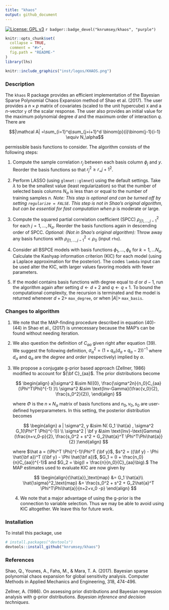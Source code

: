 ```yaml
---
title: "khaos"
output: github_document
---
```


[![License: GPL v3](https://img.shields.io/badge/License-BSD_3-blue.svg)](https://www.gnu.org/licenses/gpl-3.0) `r badger::badge_devel("knrumsey/khaos", "purple")`

<!-- README.md is generated from README.Rmd. Please edit that file -->

```r
knitr::opts_chunk$set(
  collapse = TRUE,
  comment = "#>",
  fig.path = "README-"
)
library(lhs)
```

```r
knitr::include_graphics("inst/logos/KHAOS.png")
```

### Description

The `khaos` R package provides an efficient implementation of the Bayesian Sparse Polynomial Chaos Expansion method of Shao et al. (2017). The user provides a $n\times p$ matrix of covariates (scaled to the unit hypercube) `X` and a $n$-vector `y` of the scalar response. The user also provides an initial value for the maximum polynomial degree $d$ and the maximum order of interaction $q$. There are

$$|\mathcal A| =\sum_{i=1}^q\sum_{j=i+1}^d \binom{p}{i}\binom{j-1}{i-1} \equiv N_\alpha$$

permissible basis functions to consider. The algorithm consists of the following steps:

1.  Compute the sample correlation $r_j$ between each basis column $\phi_j$ and $y$. Reorder the basis functions so that $r_j^2 \geq r_={j+1}^2$.

2.  Perform LASSO (using `glmnet::glmnet`) using the default settings. Take $\lambda$ to be the smallest value (least regularization) so that the number of selected basis columns $N_\alpha$ is less than or equal to the number of training samples $n$. *Note: This step is optional and can be turned off by setting `regularize = FALSE`. This step is not in Shao's original algorithm, but can be essential for fast computation when* $p$ is moderate or large.

3.  Compute the squared partial correlation coefficient (SPCC) $\rho^2_{j|1,\ldots, j-1}$ for each $j=1, \ldots, N_\alpha$. Reorder the basis functions again in descending order of SPCC. *Optional: (Not in Shao's original algorithm):* Throw away any basis functions with $\rho^2_{j|1,\ldots, j-1} < \rho_0$ (input `rho`).

4.  Consider all BSPCE models with basis functions $\phi_1, \ldots, \phi_k$ for $k=1, \ldots N_\alpha$. Calculate the Kashyap information criterion (KIC) for each model (using a Laplace approximation for the posterior). The codes `lambda` input can be used alter the KIC, with larger values favoring models with fewer parameters.

5.  If the model contains basis functions with degree equal to $d$ or $d-1$, run the algorithm again after setting $d \leftarrow d+2$ and $q \leftarrow q + 1$. To bound the computational complexity, the recursion is terminated and the model is returned whenever $d +2 >$ `max_degree`, or when $|A| >$ `max_basis`.

### Changes to algorithm

1.  We note that the MAP-finding procedure described in equation (40)-(44) in Shao et al., (2017) is unnecessary because the MAP's can be found without needing iteration.

2.  We also question the definition of $C_{aa}$ given right after equation (39). We suggest the following definition, $\sigma_\alpha^2 = (1 + q_\alpha(d_\alpha+q_\alpha-2))^{-1}$ where $d_\alpha$ and $q_\alpha$ are the *degree* and *order* (respectively) implied by $\alpha$.

3.  We propose a conjugate g-prior based approach (Zellner, 1986) modified to account for ${\bf C}_{aa}$. The prior distributions become

    $$
    \begin{align} a|\sigma^2 &\sim N({0}, \frac{\sigma^2n}{n_0}C_{aa}(\Phi^T\Phi)^{-1} )\\
    \sigma^2 &\sim \text{Inv-Gamma}(\frac{v_0}{2}, \frac{s_0^2}{2}),
    \end{align}
    $$

    where $\Phi$ is the $n\times N_\alpha$ matrix of basis functions and $n_0, v_0, s_0$ are user-defined hyperparameters. In this setting, the posterior distribution becomes

    $$
    \begin{align} a | \sigma^2, y &\sim N( G_1 \hat{a} , \sigma^2 G_1(\Phi^T \Phi)^{-1}) \\
    \sigma^2 | \bf y &\sim \text{Inv}-\text{Gamma}(\frac{n+v_0-p}{2}, \frac{s_0^2 + s^2 + G_2\hat{a}^T \Phi^T\Phi\hat{a}}{2} )\end{align}
    $$

    where $\hat a = (\Phi^T \Phi)^{-1}\Phi^T {\bf y}$, $s^2 = ({\bf y} - \Phi \hat{\bf a})^T ({\bf y} - \Phi \hat{\bf a})$, $G_1 = (I + \frac{n_0}{n}C_{aa})^{-1}$ and $G_2 = \big(I + \frac{n}{n_0}{C}_{aa}\big).$ The MAP estimates used to evaluate KIC are now given by

    $$
    \begin{align}{\hat{a}}_\text{map} &= G_1 \hat{a}\\
    \hat{\sigma}^2_\text{map} &= \frac{s_0^2 + s^2 + G_2\hat{a}^T \Phi^T\Phi\hat{a}}{n+2+v_0 -p}
    \end{align}
    $$

    4.  We note that a major advantage of using the g-prior is the connection to variable selection. Thus we may be able to avoid using KIC altogether. We leave this for future work.

### Installation

To install this package, use

```R
# install.packages("devtools")
devtools::install_github("knrumsey/khaos")
```

### References

Shao, Q., Younes, A., Fahs, M., & Mara, T. A. (2017). Bayesian sparse polynomial chaos expansion for global sensitivity analysis. Computer Methods in Applied Mechanics and Engineering, 318, 474-496.

Zellner, A. (1986). On assessing prior distributions and Bayesian regression analysis with g-prior distributions. *Bayesian inference and decision techniques*.
